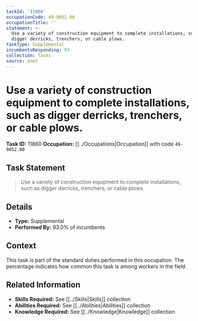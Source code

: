 ```yaml
---
taskId: '11860'
occupationCode: 49-9052.00
occupationTitle: ''
statement: >-
  Use a variety of construction equipment to complete installations, such as
  digger derricks, trenchers, or cable plows.
taskType: Supplemental
incumbentsResponding: 93
collection: Tasks
source: onet
---
```

# Use a variety of construction equipment to complete installations, such as digger derricks, trenchers, or cable plows.

**Task ID:** 11860
**Occupation:** [[../Occupations|Occupation]] with code `49-9052.00`

## Task Statement

> Use a variety of construction equipment to complete installations, such as digger derricks, trenchers, or cable plows.

## Details

- **Type:** Supplemental
- **Performed By:** 93.0% of incumbents

## Context

This task is part of the standard duties performed in this occupation. The percentage indicates how common this task is among workers in the field.

## Related Information

- **Skills Required:** See [[../Skills|Skills]] collection
- **Abilities Required:** See [[../Abilities|Abilities]] collection
- **Knowledge Required:** See [[../Knowledge|Knowledge]] collection
